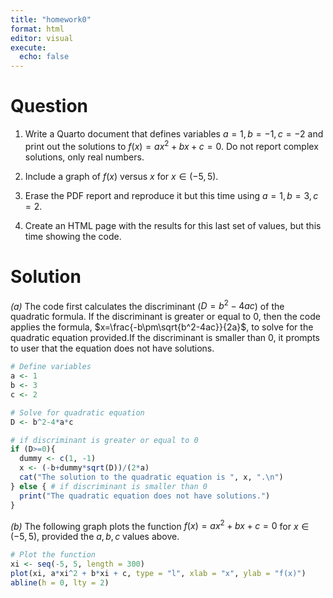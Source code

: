 ```yaml
---
title: "homework0"
format: html
editor: visual
execute: 
  echo: false
---
```


# Question

(@) Write a Quarto document that defines variables $a=1, b=-1, c=-2$
and print out the solutions to $f(x) = ax^2+bx+c=0$. Do not report complex solutions, only real numbers. 

(@) Include a graph of $f(x)$ versus $x$ for $x \in (-5,5)$.

(@) Erase the PDF report and reproduce it but this time using $a=1, b=3, c=2$. 

(@) Create an HTML page with the results for this last set of values, but this time showing the code. 

# Solution
*(a)* The code first calculates the discriminant ($D=b^2-4ac$) of the quadratic formula. If the discriminant is greater or equal to 0, then the code applies the formula, $x=\frac{-b\pm\sqrt{b^2-4ac}}{2a}$, to solve for the quadratic equation provided.If the discriminant is smaller than 0, it prompts to user that the equation does not have solutions.
```r
# Define variables
a <- 1
b <- 3
c <- 2

# Solve for quadratic equation
D <- b^2-4*a*c

# if discriminant is greater or equal to 0
if (D>=0){
  dummy <- c(1, -1)
  x <- (-b+dummy*sqrt(D))/(2*a)
  cat("The solution to the quadratic equation is ", x, ".\n")
} else { # if discriminant is smaller than 0
  print("The quadratic equation does not have solutions.")
}
```


*(b)* The following graph plots the function $f(x) = ax^2+bx+c=0$ for $x \in (-5,5)$, provided the $a, b,c$ values above.
```r
# Plot the function
xi <- seq(-5, 5, length = 300)
plot(xi, a*xi^2 + b*xi + c, type = "l", xlab = "x", ylab = "f(x)")
abline(h = 0, lty = 2)

``` 
